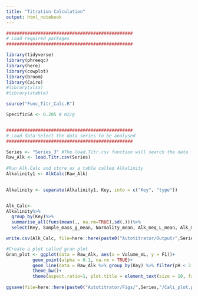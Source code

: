 ```yaml
---
title: "Titration Calculation"
output: html_notebook
---
```


```r
################################################
# Load required packages
################################################

library(tidyverse)
library(phreeqc)
library(here)
library(cowplot)
library(broom)
library(Cairo)
#library(xlsx)
#library(xtable)

source("Func_Titr_Calc.R")

SpecificSA <- 0.205 # m2/g


################################################
# Load data-Select the data series to be analysed
################################################

Series <- "Series_3" #The load.Titr.csv function will search the data folder for the subfolfer defined here
Raw_Alk <- load.Titr.csv(Series)
  
#Run Alk.Calc and store as a table called Alkalinity
Alkalinity1 <- AlkCalc(Raw_Alk)
  

Alkalinity <- separate(Alkalinity1, Key, into = c("Key", "type"))


Alk_Calc<-
Alkalinity%>%
  group_by(Key)%>%
  summarise_all(funs(mean(., na.rm=TRUE),sd(.)))%>%
  select(Key, Sample_mass_g_mean, Normality_mean, Alk_meq_L_mean, Alk_meq_L_sd);Alk_Calc

write.csv(Alk_Calc, file=here::here(paste0("Autotitrator/Output/",Series,"/alkalinity_data.csv")))
```



```r

#Create a plot called gran plot
Gran_plot <- ggplot(data = Raw_Alk, aes(x = Volume_mL, y = F1))+
          geom_point(alpha = 0.1, na.rm = TRUE)+
          geom_line(data = Raw_Alk %>% group_by(Key) %>% filter(pH < 3.6), aes(colour = Key))+
          theme_bw()+
          theme(aspect.ratio=1, plot.title = element_text(size = 10, face = "bold"));Gran_plot
  
ggsave(file=here::here(paste0("Autotitrator/Figs/",Series,"/Cali_plot.png")), dpi = 300, width = 15, height = 10, units = "cm", type="cairo-png") 

```